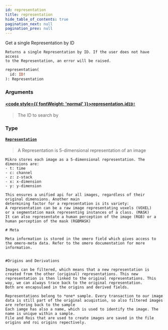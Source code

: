 ```yaml
---
id: representation
title: representation
hide_table_of_contents: true
pagination_next: null
pagination_prev: null
---
```








Get a single Representation by ID
    
    Returns a single Representation by ID. If the user does not have access
    to the Representation, an error will be raised.
    

```graphql
representation(
  id: ID!
): Representation
```


### Arguments

#### [<code style={{ fontWeight: 'normal' }}>representation.<b>id</b></code>](#)<Bullet />[`ID!`](/docs/schemas/mikro/scalars/id) <Badge class="secondary" text="non-null"/> <Badge class="secondary" text="scalar"/>
> The ID to search by
> 

### Type

#### [`Representation`](/docs/schemas/mikro/objects/representation) <Badge class="secondary" text="object"/>
> A Representation is 5-dimensional representation of an image

    Mikro stores each image as a 5-dimensional representation. The dimensions are:
    - t: time
    - c: channel
    - z: z-stack
    - x: x-dimension
    - y: y-dimension

    This ensures a unified api for all images, regardless of their original dimensions. Another main
    determining factor for a representation is its variety:
    A representation can be a raw image representating voxels (VOXEL)
    or a segmentation mask representing instances of a class. (MASK)
    It can also representate a human perception of the image (RGB) or a human perception of the mask (RGBMASK)

    # Meta

    Meta information is stored in the omero field which gives access to the omero-meta data. Refer to the omero documentation for more information.


    #Origins and Derivations

    Images can be filtered, which means that a new representation is created from the other (original) representations. This new representation is then linked to the original representations. This way, we can always trace back to the original representation.
    Both are encapsulaed in the origins and derived fields.

    Representations belong to *one* sample. Every transaction to our image data is still part of the original acuqistion, so also filtered images are refering back to the sample
    Each iamge has also a name, which is used to identify the image. The name is unique within a sample.
    File and Rois that are used to create images are saved in the file origins and roi origins repectively.


    
> 





